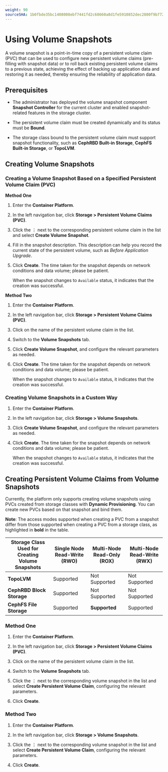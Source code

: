 ```yaml
---
weight: 90
sourceSHA: 1b0fbde35bc1408008ebf7441fd2c68660a8d1fe5910852dec2800f9b77225ec
---
```


# Using Volume Snapshots

A volume snapshot is a point-in-time copy of a persistent volume claim (PVC) that can be used to configure new persistent volume claims (pre-filling with snapshot data) or to roll back existing persistent volume claims to a previous state, achieving the effect of backing up application data and restoring it as needed, thereby ensuring the reliability of application data.

## Prerequisites

- The administrator has deployed the volume snapshot component **Snapshot Controller** for the current cluster and enabled snapshot-related features in the storage cluster.

- The persistent volume claim must be created dynamically and its status must be **Bound**.

- The storage class bound to the persistent volume claim must support snapshot functionality, such as **CephRBD Built-in Storage**, **CephFS Built-in Storage**, or **TopoLVM**.

## Creating Volume Snapshots

### Creating a Volume Snapshot Based on a Specified Persistent Volume Claim (PVC)

**Method One**

1. Enter the **Container Platform**.

2. In the left navigation bar, click **Storage > Persistent Volume Claims (PVC)**.

3. Click the ⋮ next to the corresponding persistent volume claim in the list and select **Create Volume Snapshot**.

4. Fill in the snapshot description. This description can help you record the current state of the persistent volume, such as *Before Application Upgrade*.

5. Click **Create**. The time taken for the snapshot depends on network conditions and data volume; please be patient.

   When the snapshot changes to `Available` status, it indicates that the creation was successful.

**Method Two**

1. Enter the **Container Platform**.

2. In the left navigation bar, click **Storage > Persistent Volume Claims (PVC)**.

3. Click on the name of the persistent volume claim in the list.

4. Switch to the **Volume Snapshots** tab.

5. Click **Create Volume Snapshot**, and configure the relevant parameters as needed.

6. Click **Create**. The time taken for the snapshot depends on network conditions and data volume; please be patient.

   When the snapshot changes to `Available` status, it indicates that the creation was successful.

### Creating Volume Snapshots in a Custom Way

1. Enter the **Container Platform**.

2. In the left navigation bar, click **Storage > Volume Snapshots**.

3. Click **Create Volume Snapshot**, and configure the relevant parameters as needed.

4. Click **Create**. The time taken for the snapshot depends on network conditions and data volume; please be patient.

   When the snapshot changes to `Available` status, it indicates that the creation was successful.

## Creating Persistent Volume Claims from Volume Snapshots

Currently, the platform only supports creating volume snapshots using PVCs created from storage classes with **Dynamic Provisioning**. You can create new PVCs based on that snapshot and bind them.

**Note**: The access modes supported when creating a PVC from a snapshot differ from those supported when creating a PVC from a storage class, as highlighted in **bold** in the table.

| Storage Class Used for Creating Volume Snapshots | Single Node Read-Write (RWO) | Multi-Node Read-Only (ROX) | Multi-Node Read-Write (RWX) |
| -------------------------------------------- | ------------------- | ----------------- | ------------------ |
| **TopoLVM**                                 | Supported           | Not Supported      | Not Supported       |
| **CephRBD Block Storage**                   | Supported           | Not Supported      | Not Supported       |
| **CephFS File Storage**                     | Supported           | **Supported**      | Supported           |

### Method One

1. Enter the **Container Platform**.

2. In the left navigation bar, click **Storage > Persistent Volume Claims (PVC)**.

3. Click on the name of the persistent volume claim in the list.

4. Switch to the **Volume Snapshots** tab.

5. Click the ⋮ next to the corresponding volume snapshot in the list and select **Create Persistent Volume Claim**, configuring the relevant parameters.

6. Click **Create**.

### Method Two

1. Enter the **Container Platform**.

2. In the left navigation bar, click **Storage > Volume Snapshots**.

3. Click the ⋮ next to the corresponding volume snapshot in the list and select **Create Persistent Volume Claim**, configuring the relevant parameters.

4. Click **Create**.